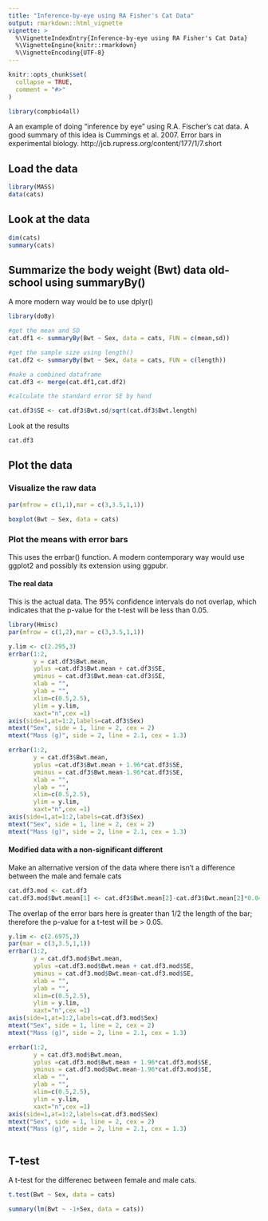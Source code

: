 ```yaml
---
title: "Inference-by-eye using RA Fisher's Cat Data"
output: rmarkdown::html_vignette
vignette: >
  %\VignetteIndexEntry{Inference-by-eye using RA Fisher's Cat Data}
  %\VignetteEngine{knitr::rmarkdown}
  %\VignetteEncoding{UTF-8}
---
```


```r
knitr::opts_chunk$set(
  collapse = TRUE,
  comment = "#>"
)
```

```r
library(compbio4all)
```





A an example of doing "inference by eye" using R.A. Fischer's cat data.  A good summary of this idea is Cummings et al. 2007.  Error bars in experimental biology. http://jcb.rupress.org/content/177/1/7.short


## Load the data
```r
library(MASS)
data(cats)
```


## Look at the data
```r
dim(cats)
summary(cats)
```


## Summarize the body weight (Bwt) data old-school using summaryBy()

A more modern way would be to use dplyr()
```r
library(doBy)

#get the mean and SD
cat.df1 <- summaryBy(Bwt ~ Sex, data = cats, FUN = c(mean,sd))

#get the sample size using length()
cat.df2 <- summaryBy(Bwt ~ Sex, data = cats, FUN = c(length))

#make a combined dataframe
cat.df3 <- merge(cat.df1,cat.df2)

#calculate the standard error SE by hand

cat.df3$SE <- cat.df3$Bwt.sd/sqrt(cat.df3$Bwt.length)

```


Look at the results
```r

cat.df3

```


## Plot the data 

### Visualize the raw data

```r
par(mfrow = c(1,1),mar = c(3,3.5,1,1))

boxplot(Bwt ~ Sex, data = cats)
```


### Plot the means with error bars

This uses the errbar() function.  A modern contemporary way would use ggplot2 and possibly its extension using ggpubr.

#### The real data 

This is the actual data.  The 95% confidence intervals do not overlap, which indicates that the p-value for the t-test will be less than 0.05.

```r
library(Hmisc)
par(mfrow = c(1,2),mar = c(3,3.5,1,1))

y.lim <- c(2.295,3)
errbar(1:2,
       y = cat.df3$Bwt.mean,
       yplus =cat.df3$Bwt.mean + cat.df3$SE,
       yminus = cat.df3$Bwt.mean-cat.df3$SE,
       xlab = "",
       ylab = "",
       xlim=c(0.5,2.5),
       ylim = y.lim,
       xaxt="n",cex =1)
axis(side=1,at=1:2,labels=cat.df3$Sex)
mtext("Sex", side = 1, line = 2, cex = 2)
mtext("Mass (g)", side = 2, line = 2.1, cex = 1.3)

errbar(1:2,
       y = cat.df3$Bwt.mean,
       yplus =cat.df3$Bwt.mean + 1.96*cat.df3$SE,
       yminus = cat.df3$Bwt.mean-1.96*cat.df3$SE,
       xlab = "",
       ylab = "",
       xlim=c(0.5,2.5),
       ylim = y.lim,
       xaxt="n",cex =1)
axis(side=1,at=1:2,labels=cat.df3$Sex)
mtext("Sex", side = 1, line = 2, cex = 2)
mtext("Mass (g)", side = 2, line = 2.1, cex = 1.3)


```


#### Modified data with a non-significant different

Make an alternative version of the data where there isn't a difference between the male and female cats

```r
cat.df3.mod <- cat.df3
cat.df3.mod$Bwt.mean[1] <- cat.df3$Bwt.mean[2]-cat.df3$Bwt.mean[2]*0.0425
```


The overlap of the error bars here is greater than 1/2 the length of the bar; therefore the p-value for a t-test will be > 0.05.
```r
y.lim <- c(2.6975,3)
par(mar = c(3,3.5,1,1))
errbar(1:2,
       y = cat.df3.mod$Bwt.mean,
       yplus =cat.df3.mod$Bwt.mean + cat.df3.mod$SE,
       yminus = cat.df3.mod$Bwt.mean-cat.df3.mod$SE,
       xlab = "",
       ylab = "",
       xlim=c(0.5,2.5),
       ylim = y.lim,
       xaxt="n",cex =1)
axis(side=1,at=1:2,labels=cat.df3.mod$Sex)
mtext("Sex", side = 1, line = 2, cex = 2)
mtext("Mass (g)", side = 2, line = 2.1, cex = 1.3)

errbar(1:2,
       y = cat.df3.mod$Bwt.mean,
       yplus =cat.df3.mod$Bwt.mean + 1.96*cat.df3.mod$SE,
       yminus = cat.df3.mod$Bwt.mean-1.96*cat.df3.mod$SE,
       xlab = "",
       ylab = "",
       xlim=c(0.5,2.5),
       ylim = y.lim,
       xaxt="n",cex =1)
axis(side=1,at=1:2,labels=cat.df3.mod$Sex)
mtext("Sex", side = 1, line = 2, cex = 2)
mtext("Mass (g)", side = 2, line = 2.1, cex = 1.3)



```



## T-test

A t-test for the differenec between female and male cats.

```r

t.test(Bwt ~ Sex, data = cats)


```




```r

summary(lm(Bwt ~ -1+Sex, data = cats))

```

















